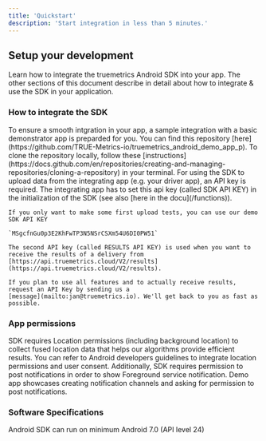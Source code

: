```yaml
---
title: 'Quickstart'
description: 'Start integration in less than 5 minutes.'
---
```


## Setup your development

Learn how to integrate the truemetrics Android SDK into your app.
The other sections of this document describe in detail about how to integrate & use the SDK in your application. 

### How to integrate the SDK

<AccordionGroup>
  <Accordion icon="github" title="Clone your demo application">
    To ensure a smooth intgration in your app, a sample integration with a basic demonstrator app is preparded for you. You can find this repository 
    [here](https://github.com/TRUE-Metrics-io/truemetrics_android_demo_app_p). To clone the repository
    locally, follow these
    [instructions](https://docs.github.com/en/repositories/creating-and-managing-repositories/cloning-a-repository)
    in your terminal.
  </Accordion>

  <Accordion icon="github" title="Get your SDK API Key">
    For using the SDK to upload data from the integrating app (e.g. your driver app), an API key is required.
    The integrating app has to set this api key (called SDK API KEY) in the initialization of the SDK (see also [here in the docu](/functions)). 

    If you only want to make some first upload tests, you can use our demo SDK API KEY 
    
    `MSgcfnGu0p3E2KhFwTP3N5NSrCSXm54U6DI0PW51`
  </Accordion>

  <Accordion icon="github" title="Connect your Backend">

    The second API key (called RESULTS API KEY) is used when you want to receive the results of a delivery from [https://api.truemetrics.cloud/V2/results](https://api.truemetrics.cloud/V2/results).
    
    If you plan to use all features and to actually receive results, request an API Key by sending us a
    [message](mailto:jan@truemetrics.io). We'll get back to you as fast as possible. 
  </Accordion>

</AccordionGroup>

### App permissions
SDK requires Location permissions (including background location) to collect fused location data that helps our algorithms provide efficient results.
You can refer to Android developers guidelines to integrate location permissions and user consent. 
Additionally, SDK requires permission to post notifications in order to show Foreground service notification. Demo app showcases creating notification channels and asking for permission to post notifications.

###  Software Specifications
Android SDK can run on minimum Android 7.0 (API level 24)

